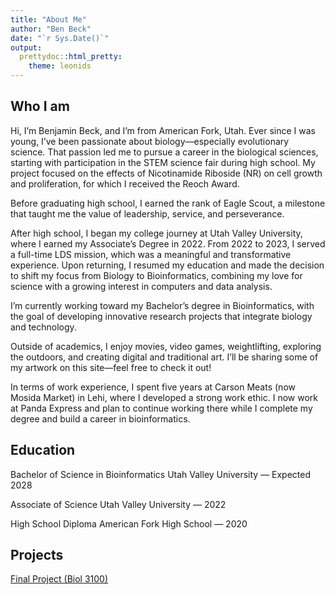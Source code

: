 ```yaml
---
title: "About Me"
author: "Ben Beck"
date: "`r Sys.Date()`"
output: 
  prettydoc::html_pretty:
    theme: leonids
---
```

## Who I am
Hi, I'm Benjamin Beck, and I’m from American Fork, Utah. Ever since I was young, I’ve been passionate about biology—especially evolutionary science. That passion led me to pursue a career in the biological sciences, starting with participation in the STEM science fair during high school. My project focused on the effects of Nicotinamide Riboside (NR) on cell growth and proliferation, for which I received the Reoch Award.

Before graduating high school, I earned the rank of Eagle Scout, a milestone that taught me the value of leadership, service, and perseverance.

After high school, I began my college journey at Utah Valley University, where I earned my Associate's Degree in 2022. From 2022 to 2023, I served a full-time LDS mission, which was a meaningful and transformative experience. Upon returning, I resumed my education and made the decision to shift my focus from Biology to Bioinformatics, combining my love for science with a growing interest in computers and data analysis.

I’m currently working toward my Bachelor’s degree in Bioinformatics, with the goal of developing innovative research projects that integrate biology and technology.

Outside of academics, I enjoy movies, video games, weightlifting, exploring the outdoors, and creating digital and traditional art. I’ll be sharing some of my artwork on this site—feel free to check it out!

In terms of work experience, I spent five years at Carson Meats (now Mosida Market) in Lehi, where I developed a strong work ethic. I now work at Panda Express and plan to continue working there while I complete my degree and build a career in bioinformatics.

## Education

Bachelor of Science in Bioinformatics
Utah Valley University — Expected 2028

Associate of Science
Utah Valley University — 2022

High School Diploma
American Fork High School — 2020

## Projects
[Final Project (Biol 3100)](Beck_Final.html)
